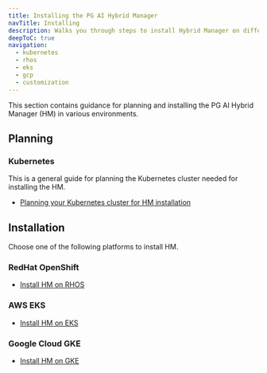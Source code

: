 ```yaml
---
title: Installing the PG AI Hybrid Manager
navTitle: Installing
description: Walks you through steps to install Hybrid Manager on different supported platforms.
deepToC: true
navigation:
  - kubernetes
  - rhos
  - eks
  - gcp
  - customization
---
```


This section contains guidance for planning and installing the PG AI Hybrid Manager (HM) in various environments.

## Planning

### Kubernetes

This is a general guide for planning the Kubernetes cluster needed for installing the HM.

-   [Planning your Kubernetes cluster for HM installation](kubernetes)

## Installation

Choose one of the following platforms to install HM.

### RedHat OpenShift

- [Install HM on RHOS](rhos)

### AWS EKS

- [Install HM on EKS](eks)

### Google Cloud GKE

- [Install HM on GKE](gcp)


